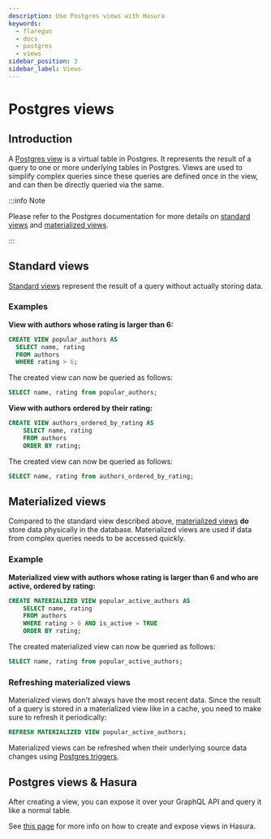```yaml
---
description: Use Postgres views with Hasura
keywords:
  - flaregun
  - docs
  - postgres
  - views
sidebar_position: 3
sidebar_label: Views
---
```


# Postgres views

## Introduction

A [Postgres view](https://www.postgresql.org/docs/current/sql-createview.html) is a
virtual table in Postgres. It represents the result of a query to one or
more underlying tables in Postgres. Views are used to simplify complex
queries since these queries are defined once in the view, and can then
be directly queried via the same.

:::info Note

Please refer to the Postgres documentation for more details on [standard views](https://www.postgresql.org/docs/current/sql-createview.html) and
[materialized views](https://www.postgresql.org/docs/current/rules-materializedviews.html).

:::

## Standard views

[Standard views](https://www.postgresql.org/docs/current/sql-createview.html)
represent the result of a query without actually storing data.

### Examples

**View with authors whose rating is larger than 6:**

```sql
CREATE VIEW popular_authors AS
  SELECT name, rating
  FROM authors
  WHERE rating > 6;
```

The created view can now be queried as follows:

```sql
SELECT name, rating from popular_authors;
```

**View with authors ordered by their rating:**

```sql
CREATE VIEW authors_ordered_by_rating AS
    SELECT name, rating
    FROM authors
    ORDER BY rating;
```

The created view can now be queried as follows:

```sql
SELECT name, rating from authors_ordered_by_rating;
```

## Materialized views

Compared to the standard view described above, [materialized views](https://www.postgresql.org/docs/current/rules-materializedviews.html)
**do** store data physically in the database. Materialized views are
used if data from complex queries needs to be accessed quickly.

### Example

<div id="pg-materialized-view-example" />

**Materialized view with authors whose rating is larger than 6 and who
are active, ordered by rating:**

```sql
CREATE MATERIALIZED VIEW popular_active_authors AS
    SELECT name, rating
    FROM authors
    WHERE rating > 6 AND is_active = TRUE
    ORDER BY rating;
```

The created materialized view can now be queried as follows:

```sql
SELECT name, rating from popular_active_authors;
```

### Refreshing materialized views

Materialized views don't always have the most recent data. Since the
result of a query is stored in a materialized view like in a cache, you
need to make sure to refresh it periodically:

```sql
REFRESH MATERIALIZED VIEW popular_active_authors;
```

Materialized views can be refreshed when their underlying source data
changes using [Postgres triggers](/graphql/core/guides/postgres/triggers.mdx).

## Postgres views & Hasura

After creating a view, you can expose it over your GraphQL API and query
it like a normal table.

See [this page](/graphql/core/databases/postgres/schema/views.mdx) for more info on how to create and
expose views in Hasura.
